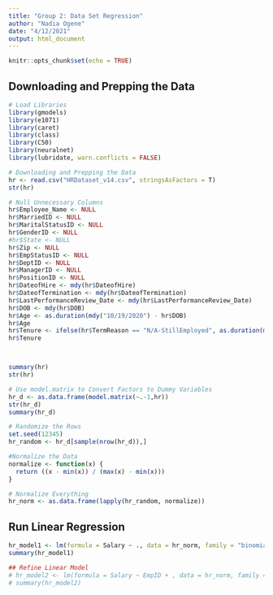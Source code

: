 ```yaml
---
title: "Group 2: Data Set Regression"
author: "Nadia Ogene"
date: "4/12/2021"
output: html_document
---
```


```r
knitr::opts_chunk$set(echo = TRUE)
```

## Downloading and Prepping the Data
```r
# Load Libraries
library(gmodels)
library(e1071)
library(caret)
library(class)
library(C50)
library(neuralnet)
library(lubridate, warn.conflicts = FALSE)

# Downloading and Prepping the Data
hr <- read.csv("HRDataset_v14.csv", stringsAsFactors = T)
str(hr)

# Null Unnecessary Columns
hr$Employee_Name <- NULL
hr$MarriedID <- NULL
hr$MaritalStatusID <- NULL
hr$GenderID <- NULL
#hr$State <- NULL
hr$Zip <- NULL
hr$EmpStatusID <- NULL
hr$DeptID <- NULL
hr$ManagerID <- NULL
hr$PositionID <- NULL
hr$DateofHire <- mdy(hr$DateofHire)
hr$DateofTermination <- mdy(hr$DateofTermination)
hr$LastPerformanceReview_Date <- mdy(hr$LastPerformanceReview_Date)
hr$DOB <- mdy(hr$DOB)
hr$Age <- as.duration(mdy("10/19/2020") - hr$DOB)
hr$Age
hr$Tenure <- ifelse(hr$TermReason == "N/A-StillEmployed", as.duration(mdy("10/19/2020")-hr$DateofHire),as.duration(hr$DateofTermination-hr$DateofHire))
hr$Tenure



summary(hr)
str(hr)

# Use model.matrix to Convert Factors to Dummy Variables
hr_d <- as.data.frame(model.matrix(~.-1,hr))
str(hr_d)
summary(hr_d)

# Randomize the Rows
set.seed(12345)
hr_random <- hr_d[sample(nrow(hr_d)),]

#Normalize the Data
normalize <- function(x) {
  return ((x - min(x)) / (max(x) - min(x)))
}

# Normalize Everything
hr_norm <- as.data.frame(lapply(hr_random, normalize))

```

## Run Linear Regression
```r
hr_model1 <- lm(formula = Salary ~ ., data = hr_norm, family = "binomial")
summary(hr_model1)

## Refine Linear Model
# hr_model2 <- lm(formula = Salary ~ EmpID + , data = hr_norm, family = "binomial")
# summary(hr_model2)

```

